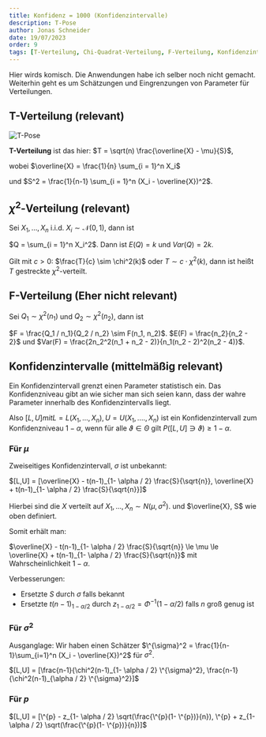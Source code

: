 ```yaml
---
title: Konfidenz = 1000 (Konfidenzintervalle)
description: T-Pose
author: Jonas Schneider
date: 19/07/2023
order: 9
tags: [T-Verteilung, Chi-Quadrat-Verteilung, F-Verteilung, Konfidenzintervalle]
---
```


Hier wirds komisch. Die Anwendungen habe ich selber noch nicht gemacht. Weiterhin geht es um Schätzungen und Eingrenzungen von Parameter für Verteilungen.

## T-Verteilung (relevant)
![T-Pose](https://media.tenor.com/WLioHwNPMTYAAAAd/t-pose-t-pose-meme.gif)

**T-Verteilung** ist das hier: $T = \sqrt(n) \frac{\overline{X} - \mu}{S}$, 

wobei $\overline{X} = \frac{1}{n} \sum_{i = 1}^n X_i$ 

und $S^2 = \frac{1}{n-1} \sum_{i = 1}^n (X_i - \overline{X})^2$.

## $\chi^2$-Verteilung (relevant)

Sei $X_1, \dots, X_n$ i.i.d. $X_i \sim \mathcal{N}(0, 1)$, dann ist

$Q = \sum_{i = 1}^n X_i^2$. Dann ist $E(Q) = k$ und $Var(Q) = 2k$.

Gilt mit $c > 0$: $\frac{T}{c} \sim \chi^2(k)$ oder $T \sim c \cdot \chi^2(k)$, dann ist heißt $T$ gestreckte $\chi^2$-verteilt.

## F-Verteilung (Eher nicht relevant)
Sei $Q_1 \sim \chi^2(n_1)$ und $Q_2 \sim \chi^2(n_2)$, dann ist

$F = \frac{Q_1 / n_1}{Q_2 / n_2} \sim F(n_1, n_2)$.
$E(F) = \frac{n_2}{n_2 - 2}$ und $Var(F) = \frac{2n_2^2(n_1 + n_2 - 2)}{n_1(n_2 - 2)^2(n_2 - 4)}$.

## Konfidenzintervalle (mittelmäßig relevant)

Ein Konfidenzintervall grenzt einen Parameter statistisch ein. Das Konfidenzniveau gibt an wie sicher man sich seien kann, dass der wahre Parameter innerhalb des Konfidenzintervalls liegt.

Also $[L,U] mit L = L(X_1, ..., X_n), U = U(X_1, ...., X_n)$ ist ein Konfidenzintervall zum Konfidenzniveau $1-\alpha$, wenn für alle $\vartheta \in \Theta$ gilt $P([L,U] \ni \vartheta) \ge 1 - \alpha$.

### Für $\mu$

Zweiseitiges Konfidenzintervall, $\sigma$ ist unbekannt:

$[L,U] = [\overline{X} - t(n-1)_{1- \alpha / 2} \frac{S}{\sqrt{n}}, \overline{X} + t(n-1)_{1- \alpha / 2} \frac{S}{\sqrt{n}}]$

Hierbei sind die $X$ verteilt auf $X_1, ..., X_n \sim N(\mu, \sigma^2)$. und $\overline{X}, S$ wie oben definiert.

Somit erhält man:

$\overline{X} - t(n-1)_{1- \alpha / 2} \frac{S}{\sqrt{n}} \le \mu \le \overline{X} + t(n-1)_{1- \alpha / 2} \frac{S}{\sqrt{n}}$ mit Wahrscheinlichkeit $1 - \alpha$.


Verbesserungen:
  - Ersetzte $S$ durch $\sigma$ falls bekannt
  - Ersetzte $t(n-1)_{1- \alpha / 2}$ durch $z_{1- \alpha / 2} = \Phi^{-1}(1- \alpha / 2)$ falls $n$ groß genug ist

### Für $\sigma^2$


Ausganglage: Wir haben einen Schätzer $\^{\sigma}^2 = \frac{1}{n-1}\sum_{i=1}^n (X_i - \overline{X})^2$ für $\sigma^2$.

$[L,U] = [\frac{n-1}{\chi^2(n-1)_{1- \alpha / 2} \^{\sigma}^2}, \frac{n-1}{\chi^2(n-1)_{\alpha / 2} \^{\sigma}^2}]$

### Für $p$

$[L,U] = [\^{p} - z_{1- \alpha / 2} \sqrt(\frac{\^{p}(1- \^{p})}{n}), \^{p} + z_{1- \alpha / 2} \sqrt(\frac{\^{p}(1- \^{p})}{n})]$
